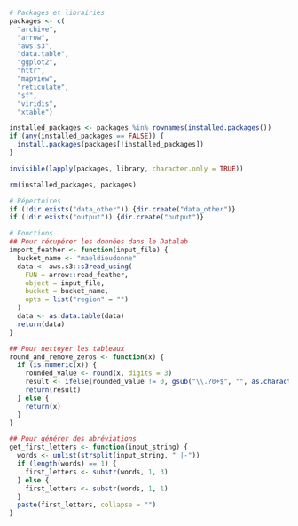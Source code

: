 
```r
# Packages et librairies
packages <- c(
  "archive",
  "arrow",
  "aws.s3",
  "data.table",
  "ggplot2",
  "httr",
  "mapview",
  "reticulate",
  "sf",
  "viridis",
  "xtable")

installed_packages <- packages %in% rownames(installed.packages())
if (any(installed_packages == FALSE)) {
  install.packages(packages[!installed_packages])
}

invisible(lapply(packages, library, character.only = TRUE))

rm(installed_packages, packages)
```

```r
# Répertoires
if (!dir.exists("data_other")) {dir.create("data_other")}
if (!dir.exists("output")) {dir.create("output")}
```

```r
# Fonctions
## Pour récupérer les données dans le Datalab
import_feather <- function(input_file) {
  bucket_name <- "maeldieudonne"
  data <- aws.s3::s3read_using(
    FUN = arrow::read_feather,
    object = input_file,
    bucket = bucket_name,
    opts = list("region" = "")
  )  
  data <- as.data.table(data)
  return(data)
}

## Pour nettoyer les tableaux
round_and_remove_zeros <- function(x) {
  if (is.numeric(x)) {
    rounded_value <- round(x, digits = 3)
    result <- ifelse(rounded_value != 0, gsub("\\.?0+$", "", as.character(rounded_value)), "0")
    return(result)
  } else {
    return(x)
  }
}

## Pour générer des abréviations
get_first_letters <- function(input_string) {
  words <- unlist(strsplit(input_string, " |-"))
  if (length(words) == 1) {
    first_letters <- substr(words, 1, 3)
  } else {
    first_letters <- substr(words, 1, 1)
  }
  paste(first_letters, collapse = "")
}
```